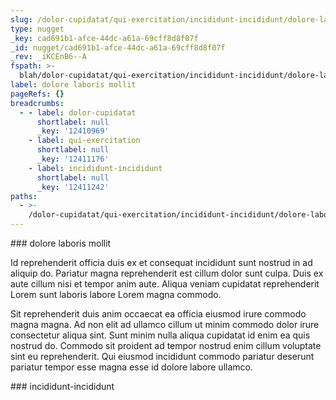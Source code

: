 ```yaml
---
slug: /dolor-cupidatat/qui-exercitation/incididunt-incididunt/dolore-laboris-mollit
type: nugget
_key: cad691b1-afce-44dc-a61a-69cff8d8f07f
_id: nugget/cad691b1-afce-44dc-a61a-69cff8d8f07f
_rev: _iKCEnB6--A
fspath: >-
  blah/dolor-cupidatat/qui-exercitation/incididunt-incididunt/dolore-laboris-mollit.md
label: dolore laboris mollit
pageRefs: {}
breadcrumbs:
  - - label: dolor-cupidatat
      shortlabel: null
      _key: '12410969'
    - label: qui-exercitation
      shortlabel: null
      _key: '12411176'
    - label: incididunt-incididunt
      shortlabel: null
      _key: '12411242'
paths:
  - >-
    /dolor-cupidatat/qui-exercitation/incididunt-incididunt/dolore-laboris-mollit
---
```


<NuggetArea>
<Nugget slug="/dolor-cupidatat/qui-exercitation/incididunt-incididunt/dolore-laboris-mollit" type="nugget" _key="cad691b1-afce-44dc-a61a-69cff8d8f07f" _id="nugget/cad691b1-afce-44dc-a61a-69cff8d8f07f" _rev="_iKCEnB6--A" fspath="blah/dolor-cupidatat/qui-exercitation/incididunt-incididunt/dolore-laboris-mollit.md" label="dolore laboris mollit" paths="/dolor-cupidatat/qui-exercitation/incididunt-incididunt/dolore-laboris-mollit">
<NuggetBody>
### dolore laboris mollit

Id reprehenderit officia duis ex et consequat incididunt sunt nostrud in ad aliquip do. Pariatur magna reprehenderit est cillum dolor sunt culpa. Duis ex aute cillum nisi et tempor anim aute. Aliqua veniam cupidatat reprehenderit Lorem sunt laboris labore Lorem magna commodo.

Sit reprehenderit duis anim occaecat ea officia eiusmod irure commodo magna magna. Ad non elit ad ullamco cillum ut minim commodo dolor irure consectetur aliqua sint. Sunt minim nulla aliqua cupidatat id enim ea quis nostrud do. Commodo sit proident ad tempor nostrud enim cillum voluptate sint eu reprehenderit. Qui eiusmod incididunt commodo pariatur deserunt pariatur tempor esse magna esse id dolore labore ullamco.

</NuggetBody>
<Breadcrumbs>
<Crumbs>
<Crumb _key="12410969" label="dolor-cupidatat" /><Crumb _key="12411176" label="qui-exercitation" /><Crumb _key="12411242" label="incididunt-incididunt" />
</Crumbs>
</Breadcrumbs>
</Nugget>

<NuggetsInbound>
</NuggetsInbound>
<NuggetsOutbound>
</NuggetsOutbound>
</NuggetArea>
<PassagesInbound>
<Passage direction="inbound" type="passage" _key="12411242" _id="passage/12411242" _rev="_iKCEnB6--_" label="incididunt-incididunt" passage="incididunt-incididunt" fspath="blah/dolor-cupidatat/qui-exercitation/incididunt-incididunt" paths="/dolor-cupidatat/qui-exercitation/incididunt-incididunt" slug="/dolor-cupidatat/qui-exercitation/incididunt-incididunt">
<NuggetBody>
### incididunt-incididunt

</NuggetBody>
<Breadcrumbs>
<Crumbs>
<Crumb _key="12410969" label="dolor-cupidatat" /><Crumb _key="12411176" label="qui-exercitation" />
</Crumbs>
</Breadcrumbs>
</Passage>

</PassagesInbound>
<PassagesOutbound>
</PassagesOutbound>